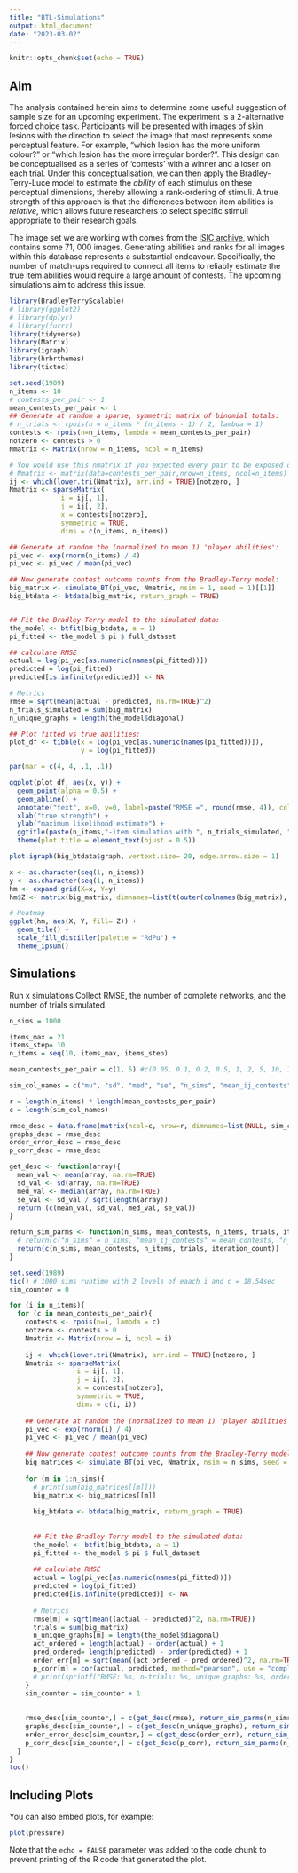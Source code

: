 ```yaml
---
title: "BTL-Simulations"
output: html_document
date: "2023-03-02"
---
```


```r
knitr::opts_chunk$set(echo = TRUE)
```

## Aim 

The analysis contained herein aims to determine some useful suggestion of sample size for an upcoming experiment. The experiment is a 2-alternative forced choice task. Participants will be presented with images of skin lesions with the direction to select the image that most represents some perceptual feature. For example, "which lesion has the more uniform colour?" or "which lesion has the more irregular border?". This design can be conceptualised as a series of 'contests' with a winner and a loser on each trial. Under this conceptualisation, we can then apply the Bradley-Terry-Luce model to estimate the *ability* of each stimulus on these perceptual dimensions, thereby allowing a rank-ordering of stimuli. A true strength of this approach is that the differences between item abilities is *relative*, which allows future researchers to select specific stimuli appropriate to their research goals.

The image set we are working with comes from the [ISIC archive]( https://www.isic-archive.com), which contains some 71, 000 images. Generating abilities and ranks for all images within this database represents a substantial endeavour. Specifically, the number of match-ups required to connect all items to reliably estimate the true item abilities would require a large amount of contests. The upcoming simulations aim to address this issue.

``` r

library(BradleyTerryScalable)
# library(ggplot2)
# library(dplyr)
# library(furrr)
library(tidyverse)
library(Matrix)
library(igraph)
library(hrbrthemes)
library(tictoc)
```

```r
set.seed(1989)
n_items <- 10
# contests_per_pair <- 1
mean_contests_per_pair <- 1
## Generate at random a sparse, symmetric matrix of binomial totals: 
# n_trials <- rpois(n = n_items * (n_items - 1) / 2, lambda = 1)
contests <- rpois(n=n_items, lambda = mean_contests_per_pair)
notzero <- contests > 0
Nmatrix <- Matrix(nrow = n_items, ncol = n_items)

# You would use this nmatrix if you expected every pair to be exposed once
# Nmatrix <- matrix(data=contests_per_pair,nrow=n_items, ncol=n_items)
ij <- which(lower.tri(Nmatrix), arr.ind = TRUE)[notzero, ]
Nmatrix <- sparseMatrix(
             i = ij[, 1],
             j = ij[, 2],
             x = contests[notzero],
             symmetric = TRUE,
             dims = c(n_items, n_items))

## Generate at random the (normalized to mean 1) 'player abilities':
pi_vec <- exp(rnorm(n_items) / 4)
pi_vec <- pi_vec / mean(pi_vec)

## Now generate contest outcome counts from the Bradley-Terry model:
big_matrix <- simulate_BT(pi_vec, Nmatrix, nsim = 1, seed = 1)[[1]]
big_btdata <- btdata(big_matrix, return_graph = TRUE)


## Fit the Bradley-Terry model to the simulated data:
the_model <- btfit(big_btdata, a = 1)
pi_fitted <- the_model $ pi $ full_dataset

## calculate RMSE
actual = log(pi_vec[as.numeric(names(pi_fitted))])
predicted = log(pi_fitted)
predicted[is.infinite(predicted)] <- NA

# Metrics
rmse = sqrt(mean(actual - predicted, na.rm=TRUE)^2)
n_trials_simulated = sum(big_matrix)
n_unique_graphs = length(the_model$diagonal)
```

```r
## Plot fitted vs true abilities:
plot_df <- tibble(x = log(pi_vec[as.numeric(names(pi_fitted))]),
                  y = log(pi_fitted))

par(mar = c(4, 4, .1, .1))

ggplot(plot_df, aes(x, y)) +
  geom_point(alpha = 0.5) +
  geom_abline() +
  annotate("text", x=0, y=0, label=paste("RMSE =", round(rmse, 4)), colour='red') +
  xlab("true strength") +
  ylab("maximum likelihood estimate") +
  ggtitle(paste(n_items,"-item simulation with ", n_trials_simulated, " trials.", sep="")) +
  theme(plot.title = element_text(hjust = 0.5))

plot.igraph(big_btdata$graph, vertext.size= 20, edge.arrow.size = 1)

x <- as.character(seq(1, n_items))
y <- as.character(seq(1, n_items))
hm <- expand.grid(X=x, Y=y)
hm$Z <- matrix(big_matrix, dimnames=list(t(outer(colnames(big_matrix), rownames(big_matrix), FUN=paste)), NULL))

# Heatmap 
ggplot(hm, aes(X, Y, fill= Z)) + 
  geom_tile() + 
  scale_fill_distiller(palette = "RdPu") +
  theme_ipsum()

```
## Simulations
Run x simulations
Collect RMSE, the number of complete networks, and the number of trials simulated.

``` r
n_sims = 1000

items_max = 21
items_step= 10
n_items = seq(10, items_max, items_step)

mean_contests_per_pair = c(1, 5) #c(0.05, 0.1, 0.2, 0.5, 1, 2, 5, 10, 15, 20)

sim_col_names = c("mu", "sd", "med", "se", "n_sims", "mean_ij_contests", "n_items", "trials", "iter")

r = length(n_items) * length(mean_contests_per_pair)
c = length(sim_col_names)

rmse_desc = data.frame(matrix(ncol=c, nrow=r, dimnames=list(NULL, sim_col_names)))
graphs_desc = rmse_desc
order_error_desc = rmse_desc
p_corr_desc = rmse_desc
```

``` r

get_desc <- function(array){
  mean_val <- mean(array, na.rm=TRUE)
  sd_val <- sd(array, na.rm=TRUE)
  med_val <- median(array, na.rm=TRUE)
  se_val <- sd_val / sqrt(length(array))
  return (c(mean_val, sd_val, med_val, se_val))
}

return_sim_parms <- function(n_sims, mean_contests, n_items, trials, iteration_count){
  # return(c("n_sims" = n_sims, "mean_ij_contests" = mean_contests, "n_items"=n_items, "iter"=iteration_count))
  return(c(n_sims, mean_contests, n_items, trials, iteration_count))
}
```

``` r
set.seed(1989)
tic() # 1000 sims runtime with 2 levels of eaach i and c = 18.54sec
sim_counter = 0

for (i in n_items){
  for (c in mean_contests_per_pair){
    contests <- rpois(n=i, lambda = c)
    notzero <- contests > 0
    Nmatrix <- Matrix(nrow = i, ncol = i)
    
    ij <- which(lower.tri(Nmatrix), arr.ind = TRUE)[notzero, ]
    Nmatrix <- sparseMatrix(
                 i = ij[, 1],
                 j = ij[, 2],
                 x = contests[notzero],
                 symmetric = TRUE,
                 dims = c(i, i))
    
    ## Generate at random the (normalized to mean 1) 'player abilities':
    pi_vec <- exp(rnorm(i) / 4)
    pi_vec <- pi_vec / mean(pi_vec)
    
    ## Now generate contest outcome counts from the Bradley-Terry model:
    big_matrices <- simulate_BT(pi_vec, Nmatrix, nsim = n_sims, seed = 1)
    
    for (m in 1:n_sims){
      # print(sum(big_matrices[[m]]))
      big_matrix <- big_matrices[[m]]
    
      big_btdata <- btdata(big_matrix, return_graph = TRUE)
    
    
      ## Fit the Bradley-Terry model to the simulated data:
      the_model <- btfit(big_btdata, a = 1)
      pi_fitted <- the_model $ pi $ full_dataset
    
      ## calculate RMSE
      actual = log(pi_vec[as.numeric(names(pi_fitted))])
      predicted = log(pi_fitted)
      predicted[is.infinite(predicted)] <- NA
    
      # Metrics
      rmse[m] = sqrt(mean((actual - predicted)^2, na.rm=TRUE))
      trials = sum(big_matrix)
      n_unique_graphs[m] = length(the_model$diagonal)
      act_ordered = length(actual) - order(actual) + 1
      pred_ordered= length(predicted) - order(predicted) + 1
      order_err[m] = sqrt(mean((act_ordered - pred_ordered)^2, na.rm=TRUE))
      p_corr[m] = cor(actual, predicted, method="pearson", use = "complete.obs")
      # print(sprintf("RMSE: %s, n-trials: %s, unique graphs: %s, order error: %s, p-corr: %s", round(rmse,4), n_trials_simulated, n_unique_graphs, round(order_err,4), round(p_corr,4)))
    }
    sim_counter = sim_counter + 1
  
  
    rmse_desc[sim_counter,] = c(get_desc(rmse), return_sim_parms(n_sims, c, i, mean(trials), sim_counter))
    graphs_desc[sim_counter,] = c(get_desc(n_unique_graphs), return_sim_parms(n_sims, c, i, mean(trials), sim_counter))
    order_error_desc[sim_counter,] = c(get_desc(order_err), return_sim_parms(n_sims, c, i, mean(trials), sim_counter))
    p_corr_desc[sim_counter,] = c(get_desc(p_corr), return_sim_parms(n_sims, c, i, mean(trials), sim_counter))
  }
}
toc()
```
## Including Plots

You can also embed plots, for example:

```r
plot(pressure)
```

Note that the `echo = FALSE` parameter was added to the code chunk to prevent printing of the R code that generated the plot.
